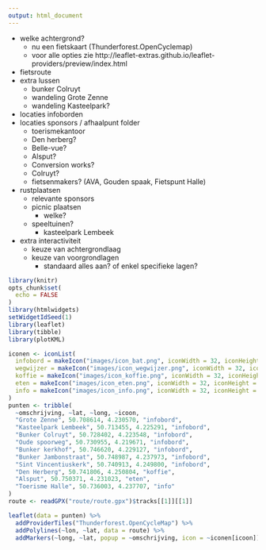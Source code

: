 ```yaml
---
output: html_document
---
```


- welke achtergrond?
    - nu een fietskaart (Thunderforest.OpenCyclemap)
    - voor alle opties zie http://leaflet-extras.github.io/leaflet-providers/preview/index.html
- fietsroute
- extra lussen
    - bunker Colruyt
    - wandeling Grote Zenne
    - wandeling Kasteelpark?
- locaties infoborden
- locaties sponsors / afhaalpunt folder
    - toerismekantoor
    - Den herberg?
    - Belle-vue?
    - Alsput?
    - Conversion works?
    - Colruyt?
    - fietsenmakers? (AVA, Gouden spaak, Fietspunt Halle)
- rustplaatsen
    - relevante sponsors
    - picnic plaatsen
        - welke?
    - speeltuinen? 
        - kasteelpark Lembeek
- extra interactiviteit
    - keuze van achtergrondlaag
    - keuze van voorgrondlagen
        - standaard alles aan? of enkel specifieke lagen?

```r
library(knitr)
opts_chunk$set(
  echo = FALSE
)
library(htmlwidgets)
setWidgetIdSeed(1)
library(leaflet)
library(tibble)
library(plotKML)
```

```r
iconen <- iconList(
  infobord = makeIcon("images/icon_bat.png", iconWidth = 32, iconHeight = 32),
  wegwijzer = makeIcon("images/icon_wegwijzer.png", iconWidth = 32, iconHeight = 32),
  koffie = makeIcon("images/icon_koffie.png", iconWidth = 32, iconHeight = 32),
  eten = makeIcon("images/icon_eten.png", iconWidth = 32, iconHeight = 32),
  info = makeIcon("images/icon_info.png", iconWidth = 32, iconHeight = 32)
)
punten <- tribble(
  ~omschrijving, ~lat, ~long, ~icoon,
  "Grote Zenne", 50.708614, 4.230570, "infobord",  
  "Kasteelpark Lembeek", 50.713455, 4.225291, "infobord", 
  "Bunker Colruyt", 50.728402, 4.223548, "infobord", 
  "Oude spoorweg", 50.730955, 4.219671, "infobord", 
  "Bunker kerkhof", 50.746620, 4.229127, "infobord", 
  "Bunker Jambonstraat", 50.748987, 4.237973, "infobord", 
  "Sint Vincentiuskerk", 50.740913, 4.249800, "infobord", 
  "Den Herberg", 50.741806, 4.250804, "koffie",
  "Alsput", 50.750371, 4.231023, "eten",
  "Toerisme Halle", 50.736003, 4.237707, "info"
)
route <- readGPX("route/route.gpx")$tracks[[1]][[1]]
```

```r
leaflet(data = punten) %>%
  addProviderTiles("Thunderforest.OpenCycleMap") %>%
  addPolylines(~lon, ~lat, data = route) %>%
  addMarkers(~long, ~lat, popup = ~omschrijving, icon = ~iconen[icoon])
```
